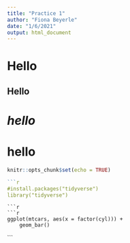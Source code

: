 ```yaml
---
title: "Practice 1"
author: "Fiona Beyerle"
date: "1/6/2021"
output: html_document
---
```

# Hello
## Hello 
# _hello_ 
# **hello**
```r
knitr::opts_chunk$set(echo = TRUE)
```

```r
```r
#install.packages("tidyverse")
library("tidyverse")
```
```
```r
```r
ggplot(mtcars, aes(x = factor(cyl))) +
    geom_bar()
```
```






